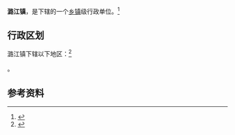 {{中国乡级行政区|53/05/02/106/000}}

'''潞江镇'''，是{{PRC admin/fullname|53/05/02/106/000|3}}下辖的一个[[乡镇|乡镇]]级行政单位。<ref>{{PRC admin/ref sgc|{{PRC admin/parent|53/05/02/106/000}}}}</ref>

== 行政区划 ==

潞江镇下辖以下地区：<ref>{{PRC admin/ref sgc|53/05/02/106/000}}</ref>

{{PRC admin/children|53/05/02/106/000}}。

== 参考资料 ==

{{reflist}}

{{行政区划小作品}}
{{PRC admin/navcat|53/05/02/106/000}}
